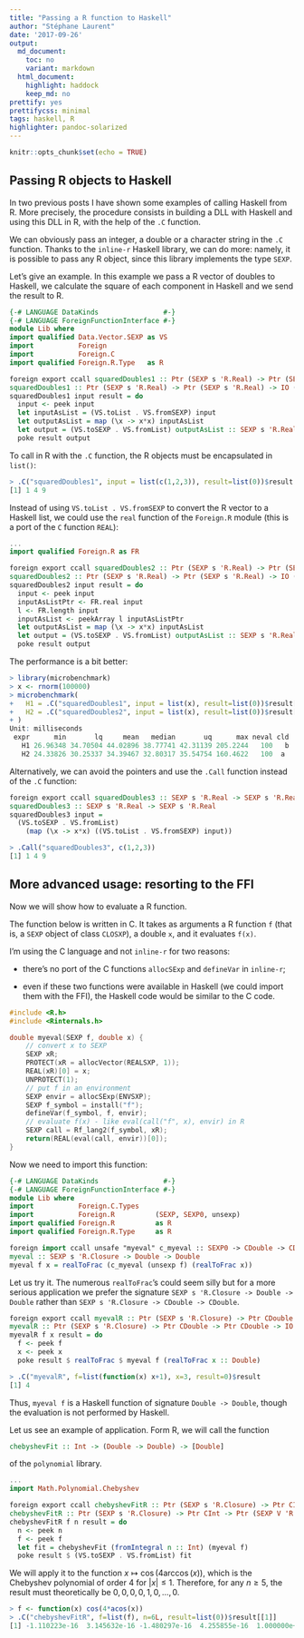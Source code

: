 ```yaml
---
title: "Passing a R function to Haskell"
author: "Stéphane Laurent"
date: '2017-09-26'
output:
  md_document:
    toc: no
    variant: markdown
  html_document:
    highlight: haddock
    keep_md: no
prettify: yes
prettifycss: minimal
tags: haskell, R
highlighter: pandoc-solarized
---
```



```r
knitr::opts_chunk$set(echo = TRUE)
```

## Passing R objects to Haskell

In two previous posts I have shown some examples of calling Haskell from R. More precisely, the procedure consists in building a DLL with Haskell and using this DLL in R, with the help of the `.C` function. 

We can obviously pass an integer, a double or a character string in the `.C` function. Thanks to the `inline-r` Haskell library, we can do more: namely, it is possible to pass any R object, since this library implements the type `SEXP`. 

Let's give an example. In this example we pass a R vector of doubles to Haskell, we calculate the square of each component in Haskell and we send the result to R. 

```haskell
{-# LANGUAGE DataKinds                #-}
{-# LANGUAGE ForeignFunctionInterface #-}
module Lib where
import qualified Data.Vector.SEXP as VS
import           Foreign
import           Foreign.C
import qualified Foreign.R.Type   as R

foreign export ccall squaredDoubles1 :: Ptr (SEXP s 'R.Real) -> Ptr (SEXP s 'R.Real) -> IO ()
squaredDoubles1 :: Ptr (SEXP s 'R.Real) -> Ptr (SEXP s 'R.Real) -> IO ()
squaredDoubles1 input result = do
  input <- peek input
  let inputAsList = (VS.toList . VS.fromSEXP) input
  let outputAsList = map (\x -> x*x) inputAsList
  let output = (VS.toSEXP . VS.fromList) outputAsList :: SEXP s 'R.Real
  poke result output
```

To call in R with the `.C` function, the R objects must be encapsulated in `list()`:

```r
> .C("squaredDoubles1", input = list(c(1,2,3)), result=list(0))$result[[1]]
[1] 1 4 9
```

Instead of using `VS.toList . VS.fromSEXP` to convert the R vector to a Haskell list,  we could use the `real` function of the `Foreign.R` module (this is a port of the `C` function `REAL`):

```haskell
...
import qualified Foreign.R as FR

foreign export ccall squaredDoubles2 :: Ptr (SEXP s 'R.Real) -> Ptr (SEXP s 'R.Real) -> IO ()
squaredDoubles2 :: Ptr (SEXP s 'R.Real) -> Ptr (SEXP s 'R.Real) -> IO ()
squaredDoubles2 input result = do
  input <- peek input
  inputAsListPtr <- FR.real input
  l <- FR.length input
  inputAsList <- peekArray l inputAsListPtr
  let outputAsList = map (\x -> x*x) inputAsList
  let output = (VS.toSEXP . VS.fromList) outputAsList :: SEXP s 'R.Real
  poke result output
```

The performance is a bit better:

```r
> library(microbenchmark)
> x <- rnorm(100000)
> microbenchmark(
+   H1 = .C("squaredDoubles1", input = list(x), result=list(0))$result[[1]],
+   H2 = .C("squaredDoubles2", input = list(x), result=list(0))$result[[1]]
+ )
Unit: milliseconds
 expr      min       lq     mean   median       uq      max neval cld
   H1 26.96348 34.70504 44.02896 38.77741 42.31139 205.2244   100   b
   H2 24.33826 30.25337 34.39467 32.80317 35.54754 160.4622   100  a 
```

Alternatively, we can avoid the pointers and use the `.Call` function instead of the `.C` function:

```haskell
foreign export ccall squaredDoubles3 :: SEXP s 'R.Real -> SEXP s 'R.Real
squaredDoubles3 :: SEXP s 'R.Real -> SEXP s 'R.Real
squaredDoubles3 input =
  (VS.toSEXP . VS.fromList)
    (map (\x -> x*x) ((VS.toList . VS.fromSEXP) input))
```

```r
> .Call("squaredDoubles3", c(1,2,3))
[1] 1 4 9
```


## More advanced usage: resorting to the FFI

Now we will show how to evaluate a R function. 

The function below is written in C. It takes as arguments a R function `f` (that is, a `SEXP` object of class `CLOSXP`), a double `x`, and it evaluates `f(x)`. 

I'm using the C language and not `inline-r` for two reasons:

- there's no port of the C functions `allocSExp` and `defineVar` in `inline-r`;

- even if these two functions were available in Haskell (we could import them with the FFI), the Haskell code would be similar to the C code. 

```c
#include <R.h>
#include <Rinternals.h>

double myeval(SEXP f, double x) {
    // convert x to SEXP
    SEXP xR;
    PROTECT(xR = allocVector(REALSXP, 1));
    REAL(xR)[0] = x;
    UNPROTECT(1);
    // put f in an environment
    SEXP envir = allocSExp(ENVSXP);
    SEXP f_symbol = install("f");
    defineVar(f_symbol, f, envir);
    // evaluate f(x) - like eval(call("f", x), envir) in R
    SEXP call = Rf_lang2(f_symbol, xR);
    return(REAL(eval(call, envir))[0]);
}
```

Now we need to import this function:

```haskell
{-# LANGUAGE DataKinds                #-}
{-# LANGUAGE ForeignFunctionInterface #-}
module Lib where
import           Foreign.C.Types
import           Foreign.R          (SEXP, SEXP0, unsexp)
import qualified Foreign.R          as R
import qualified Foreign.R.Type     as R

foreign import ccall unsafe "myeval" c_myeval :: SEXP0 -> CDouble -> CDouble
myeval :: SEXP s 'R.Closure -> Double -> Double
myeval f x = realToFrac (c_myeval (unsexp f) (realToFrac x))
```

Let us try it. The numerous `realToFrac`'s could seem silly but for a more serious application we prefer the signature `SEXP s 'R.Closure -> Double -> Double` rather than `SEXP s 'R.Closure -> CDouble -> CDouble`.

```haskell
foreign export ccall myevalR :: Ptr (SEXP s 'R.Closure) -> Ptr CDouble -> Ptr CDouble -> IO ()
myevalR :: Ptr (SEXP s 'R.Closure) -> Ptr CDouble -> Ptr CDouble -> IO ()
myevalR f x result = do
  f <- peek f
  x <- peek x
  poke result $ realToFrac $ myeval f (realToFrac x :: Double)
```

```r
> .C("myevalR", f=list(function(x) x+1), x=3, result=0)$result
[1] 4
```

Thus, `myeval f` is a Haskell function of signature `Double -> Double`, though the evaluation is not performed by Haskell. 

Let us see an example of application. Form R, we will call the function

```haskell
chebyshevFit :: Int -> (Double -> Double) -> [Double]
```

of the `polynomial` library.


```haskell
...
import Math.Polynomial.Chebyshev

foreign export ccall chebyshevFitR :: Ptr (SEXP s 'R.Closure) -> Ptr CInt -> Ptr (SEXP V 'R.Real) -> IO ()
chebyshevFitR :: Ptr (SEXP s 'R.Closure) -> Ptr CInt -> Ptr (SEXP V 'R.Real) -> IO ()
chebyshevFitR f n result = do
  n <- peek n
  f <- peek f
  let fit = chebyshevFit (fromIntegral n :: Int) (myeval f)
  poke result $ (VS.toSEXP . VS.fromList) fit
```

We will apply it to the function $x \mapsto \cos(4\arccos(x))$, which is the Chebyshev polynomial of order $4$ for $|x| \leq 1$. Therefore, for any $n \geq 5$, the result must theoretically be $0, 0, 0, 0, 1, 0, \ldots, 0$. 

```r
> f <- function(x) cos(4*acos(x))
> .C("chebyshevFitR", f=list(f), n=6L, result=list(0))$result[[1]]
[1] -1.110223e-16  3.145632e-16 -1.480297e-16  4.255855e-16  1.000000e+00  2.775558e-16
```


